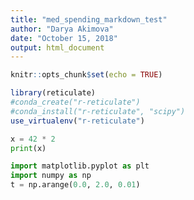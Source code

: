 ```yaml
---
title: "med_spending_markdown_test"
author: "Darya Akimova"
date: "October 15, 2018"
output: html_document
---
```


```r
knitr::opts_chunk$set(echo = TRUE)
```


```r
library(reticulate)
#conda_create("r-reticulate")
#conda_install("r-reticulate", "scipy")
use_virtualenv("r-reticulate")
```


```python
x = 42 * 2
print(x)
```

```python
import matplotlib.pyplot as plt
import numpy as np
t = np.arange(0.0, 2.0, 0.01)
```

